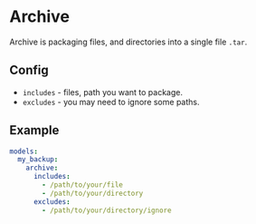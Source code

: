 # Archive

Archive is packaging files, and directories into a single file `.tar`.

## Config

- `includes` - files, path you want to package.
- `excludes` - you may need to ignore some paths.

## Example

```yml
models:
  my_backup:
    archive:
      includes:
        - /path/to/your/file
        - /path/to/your/directory
      excludes:
        - /path/to/your/directory/ignore
```
